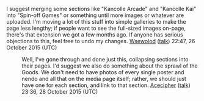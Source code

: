 I suggest merging some sections like "Kancolle Arcade" and "Kancolle Kai" into "Spin-off Games" or something until more images or whatever are uploaded. I'm moving a lot of this stuff into simple galleries to make the page less lengthy; if people want to see the full-sized images on-page, there's that extension we got a few months ago. If anyone has serious objections to this, feel free to undo my changes. [[User:Wsewolod|Wsewolod]] ([[User talk:Wsewolod|talk]]) 22:47, 26 October 2015 (UTC)

:Well, I've gone through and done just this, collapsing sections into their pages. I'd suggest we also do something about the sprawl of the Goods. We don't need to have photos of every single poster and nendo and all that on the media page itself; rather, we should just have one for each section, and link to that section. [[User:Acecipher|Acecipher]] ([[User talk:Acecipher|talk]]) 23:36, 28 October 2015 (UTC)